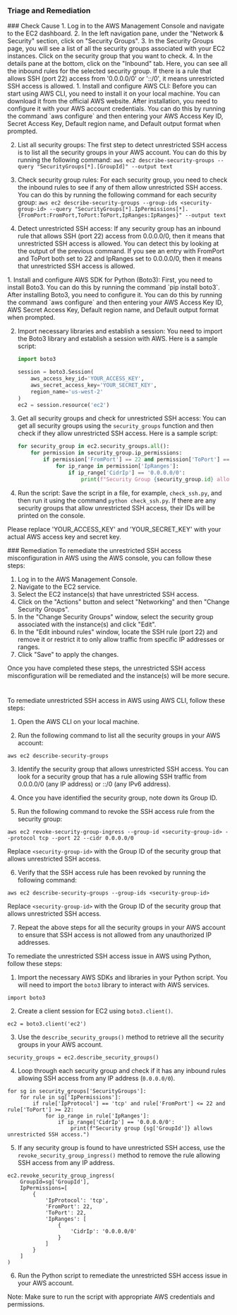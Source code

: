 
### Triage and Remediation
<Tabs>

<Tab title='Cause'>
### Check Cause
<AccordionGroup>
<Accordion title='Using Console' defaultOpen='true'>
1. Log in to the AWS Management Console and navigate to the EC2 dashboard.
2. In the left navigation pane, under the "Network & Security" section, click on "Security Groups".
3. In the Security Groups page, you will see a list of all the security groups associated with your EC2 instances. Click on the security group that you want to check.
4. In the details pane at the bottom, click on the "Inbound" tab. Here, you can see all the inbound rules for the selected security group. If there is a rule that allows SSH (port 22) access from '0.0.0.0/0' or '::/0', it means unrestricted SSH access is allowed.
</Accordion>

<Accordion title='Using CLI'>
1. Install and configure AWS CLI: Before you can start using AWS CLI, you need to install it on your local machine. You can download it from the official AWS website. After installation, you need to configure it with your AWS account credentials. You can do this by running the command `aws configure` and then entering your AWS Access Key ID, Secret Access Key, Default region name, and Default output format when prompted.

2. List all security groups: The first step to detect unrestricted SSH access is to list all the security groups in your AWS account. You can do this by running the following command: `aws ec2 describe-security-groups --query "SecurityGroups[*].[GroupId]" --output text`

3. Check security group rules: For each security group, you need to check the inbound rules to see if any of them allow unrestricted SSH access. You can do this by running the following command for each security group: `aws ec2 describe-security-groups --group-ids <security-group-id> --query "SecurityGroups[*].IpPermissions[*].{FromPort:FromPort,ToPort:ToPort,IpRanges:IpRanges}" --output text`

4. Detect unrestricted SSH access: If any security group has an inbound rule that allows SSH (port 22) access from 0.0.0.0/0, then it means that unrestricted SSH access is allowed. You can detect this by looking at the output of the previous command. If you see an entry with FromPort and ToPort both set to 22 and IpRanges set to 0.0.0.0/0, then it means that unrestricted SSH access is allowed.
</Accordion>

<Accordion title='Using Python'>
1. Install and configure AWS SDK for Python (Boto3):
   First, you need to install Boto3. You can do this by running the command `pip install boto3`. After installing Boto3, you need to configure it. You can do this by running the command `aws configure` and then entering your AWS Access Key ID, AWS Secret Access Key, Default region name, and Default output format when prompted.

2. Import necessary libraries and establish a session:
   You need to import the Boto3 library and establish a session with AWS. Here is a sample script:

   ```python
   import boto3

   session = boto3.Session(
       aws_access_key_id='YOUR_ACCESS_KEY',
       aws_secret_access_key='YOUR_SECRET_KEY',
       region_name='us-west-2'
   )
   ec2 = session.resource('ec2')
   ```

3. Get all security groups and check for unrestricted SSH access:
   You can get all security groups using the `security_groups` function and then check if they allow unrestricted SSH access. Here is a sample script:

   ```python
   for security_group in ec2.security_groups.all():
       for permission in security_group.ip_permissions:
           if permission['FromPort'] == 22 and permission['ToPort'] == 22:
               for ip_range in permission['IpRanges']:
                   if ip_range['CidrIp'] == '0.0.0.0/0':
                       print(f"Security Group {security_group.id} allows unrestricted SSH access.")
   ```

4. Run the script:
   Save the script in a file, for example, `check_ssh.py`, and then run it using the command `python check_ssh.py`. If there are any security groups that allow unrestricted SSH access, their IDs will be printed on the console.

Please replace 'YOUR_ACCESS_KEY' and 'YOUR_SECRET_KEY' with your actual AWS access key and secret key.
</Accordion>

</AccordionGroup>
</Tab>
<Tab title='Remediation'>
### Remediation

<AccordionGroup>
<Accordion title='Using Console' defaultOpen='true'>
To remediate the unrestricted SSH access misconfiguration in AWS using the AWS console, you can follow these steps:

1. Log in to the AWS Management Console.
2. Navigate to the EC2 service.
3. Select the EC2 instance(s) that have unrestricted SSH access.
4. Click on the "Actions" button and select "Networking" and then "Change Security Groups".
5. In the "Change Security Groups" window, select the security group associated with the instance(s) and click "Edit".
6. In the "Edit inbound rules" window, locate the SSH rule (port 22) and remove it or restrict it to only allow traffic from specific IP addresses or ranges.
7. Click "Save" to apply the changes.

Once you have completed these steps, the unrestricted SSH access misconfiguration will be remediated and the instance(s) will be more secure.

#
</Accordion>

<Accordion title='Using CLI'>
To remediate unrestricted SSH access in AWS using AWS CLI, follow these steps:

1. Open the AWS CLI on your local machine.

2. Run the following command to list all the security groups in your AWS account:

```
aws ec2 describe-security-groups
```

3. Identify the security group that allows unrestricted SSH access. You can look for a security group that has a rule allowing SSH traffic from 0.0.0.0/0 (any IP address) or ::/0 (any IPv6 address).

4. Once you have identified the security group, note down its Group ID.

5. Run the following command to revoke the SSH access rule from the security group:

```
aws ec2 revoke-security-group-ingress --group-id <security-group-id> --protocol tcp --port 22 --cidr 0.0.0.0/0
```

Replace `<security-group-id>` with the Group ID of the security group that allows unrestricted SSH access.

6. Verify that the SSH access rule has been revoked by running the following command:

```
aws ec2 describe-security-groups --group-ids <security-group-id>
```

Replace `<security-group-id>` with the Group ID of the security group that allows unrestricted SSH access.

7. Repeat the above steps for all the security groups in your AWS account to ensure that SSH access is not allowed from any unauthorized IP addresses.
</Accordion>

<Accordion title='Using Python'>
To remediate the unrestricted SSH access issue in AWS using Python, follow these steps:

1. Import the necessary AWS SDKs and libraries in your Python script. You will need to import the `boto3` library to interact with AWS services.

```
import boto3
```

2. Create a client session for EC2 using `boto3.client()`. 

```
ec2 = boto3.client('ec2')
```

3. Use the `describe_security_groups()` method to retrieve all the security groups in your AWS account.

```
security_groups = ec2.describe_security_groups()
```

4. Loop through each security group and check if it has any inbound rules allowing SSH access from any IP address (`0.0.0.0/0`).

```
for sg in security_groups['SecurityGroups']:
    for rule in sg['IpPermissions']:
        if rule['IpProtocol'] == 'tcp' and rule['FromPort'] <= 22 and rule['ToPort'] >= 22:
            for ip_range in rule['IpRanges']:
                if ip_range['CidrIp'] == '0.0.0.0/0':
                    print(f"Security group {sg['GroupId']} allows unrestricted SSH access.")
```

5. If any security group is found to have unrestricted SSH access, use the `revoke_security_group_ingress()` method to remove the rule allowing SSH access from any IP address.

```
ec2.revoke_security_group_ingress(
    GroupId=sg['GroupId'],
    IpPermissions=[
        {
            'IpProtocol': 'tcp',
            'FromPort': 22,
            'ToPort': 22,
            'IpRanges': [
                {
                    'CidrIp': '0.0.0.0/0'
                }
            ]
        }
    ]
)
```

6. Run the Python script to remediate the unrestricted SSH access issue in your AWS account.

Note: Make sure to run the script with appropriate AWS credentials and permissions.
</Accordion>

</AccordionGroup>
</Tab>
</Tabs>

